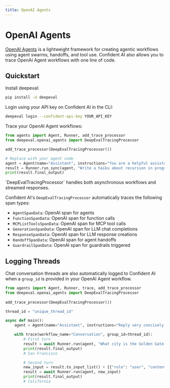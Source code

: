 ```yaml
---
title: OpenAI Agents
---
```



# OpenAI Agents

[OpenAI Agents](https://github.com/openai/openai-agents-python) is a lightweight framework for creating agentic workflows using agent swarms, handoffs, and tool use. Confident AI also allows you to trace OpenAI Agent workflows with one line of code.

## Quickstart

Install deepeval:

```bash
pip install -U deepeval
```

Login using your API key on Confident AI in the CLI:

```bash
deepeval login --confident-api-key YOUR_API_KEY
```

Trace your OpenAI Agent workflows:

```python showLineNumbers {4}
from agents import Agent, Runner, add_trace_processor
from deepeval.openai_agents import DeepEvalTracingProcessor

add_trace_processor(DeepEvalTracingProcessor())

# Replace with your agent code
agent = Agent(name="Assistant", instructions="You are a helpful assistant")
result = Runner.run_sync(agent, "Write a haiku about recursion in programming.")
print(result.final_output)
```

<Callout type="info">
`DeepEvalTracingProcessor` handles both asynchronous workflows and streamed responses.  
</Callout>

<VideoDisplayer
  src="https://confident-docs.s3.us-east-1.amazonaws.com/llm-tracing:integrations:openai-agents.mp4"
  width="100%"
  title="Tracing OpenAI Agent Example"
/>


Confident AI's `DeepEvalTracingProcessor` automatically traces the following span types:


- `AgentSpanData`: OpenAI span for agents 
- `FunctionSpanData`: OpenAI span for function calls 
- `MCPListToolsSpanData`: OpenAI span for MCP tool calls 
- `GenerationSpanData`: OpenAI span for LLM chat completions  
- `ResponseSpanData`: OpenAI span for LLM response creations 
- `HandoffSpanData`: OpenAI span for agent handoffs 
- `GuardrailSpanData`: OpenAI span for guardrails triggered 


## Logging Threads

Chat conversation threads are also automatically logged to Confident AI when a `group_id` is provided in your OpenAI Agent workflow.

```python showLineNumbers {4}
from agents import Agent, Runner, trace, add_trace_processor
from deepeval.openai_agents import DeepEvalTracingProcessor
 
add_trace_processor(DeepEvalTracingProcessor())

thread_id = "unique_thread_id"

async def main():
    agent = Agent(name="Assistant", instructions="Reply very concisely.")

    with trace(workflow_name="Conversation", group_id=thread_id):
        # First turn
        result = await Runner.run(agent, "What city is the Golden Gate Bridge in?")
        print(result.final_output)
        # San Francisco

        # Second turn
        new_input = result.to_input_list() + [{"role": "user", "content": "What state is it in?"}]
        result = await Runner.run(agent, new_input)
        print(result.final_output)
        # California
```
